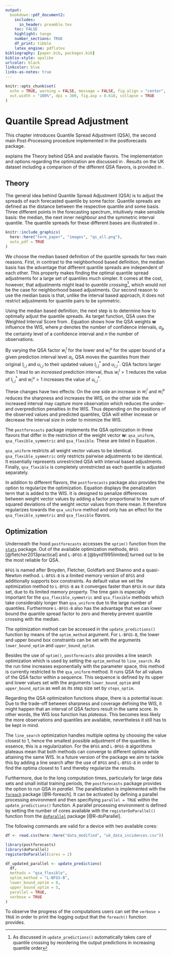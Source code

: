 ```yaml
---
output:
  bookdown::pdf_document2:
    includes:
      in_header: preamble.tex
    toc: FALSE
    highlight: tango
    number_sections: TRUE
    df_print: tibble
    latex_engine: pdflatex
bibliography: [paper.bib, packages.bib]
biblio-style: apalike
urlcolor: black
linkcolor: blue
links-as-notes: true
---
```


```r
knitr::opts_chunk$set(
  echo = TRUE, warning = FALSE, message = FALSE, fig.align = "center",
  out.width = "100%", dpi = 300, fig.asp = 0.618, collapse = TRUE
)
```

# Quantile Spread Adjustment {#qsa}

This chapter introduces Quantile Spread Adjustment (QSA), the second main Post-Processing procedure implemented in the postforecasts package.

\Cref{qsatheory} explains the Theory behind QSA and available flavors. The implementation and options regarding the optimization are discussed in \Cref{qsaoptim}. Results on the UK dataset including a comparison of the different QSA flavors, is provided in \Cref{qsaresults}.

## Theory {#qsatheory}

The general idea behind Quantile Spread Adjustment (QSA) is to adjust the spreads of each forecasted quantile by some factor. Quantile spreads are defined as the distance between the respective quantile and some basis. Three different points in the forecasting spectrum, intuitively make sensible basis: the median, the next inner neighbour and the symmetric interval quantile. The quantile spreads for these different bases are illustrated in \Cref{fig:qs-basis}.

```r
knitr::include_graphics(
  here::here("term_paper", "images", "qs_all.png"),
  auto_pdf = TRUE
)
```

We choose the median based definition of the quantile spreads for two main reasons. First, in contrast to the neighborhood based definition, the median basis has the advantage that different quantile spreads are independent of each other. This property makes finding the optimal quantile spread adjustments for a large set of quantiles much simpler. It comes at the cost, however, that adjustments might lead to *quantile crossing*^[As discussed in \Cref{workflow} `update_predictions()` automatically takes care of quantile crossing by reordering the output predictions in increasing quantile order], which would not be the case for neighborhood based adjustments. Our second reason to use the median basis is that, unlike the interval based approach, it does not restrict adjustments for quantile pairs to be symmetric.

Using the median based definition, the next step is to determine how to optimally adjust the quantile spreads. As target function, QSA uses the Weighted Interval Score from \Cref{wis}. Equation \Cref{eq:qsa} shows how the QSA weights $\mathbf{w}$ influence the WIS, where $p$ denotes the number of confidence intervals, $\alpha_{p}$ the certainty level of a confidence interval and $n$ the number of observations.

<!--  -->
\begin{align}
\begin{split}
\mathbf{w}^*
&= \operatorname*{arg\,min}_{\mathbf{w} \in \mathbb{R}^p} WIS(\mathbf{y})  \\
&= \operatorname*{arg\,min}_{\mathbf{w} \in \mathbb{R}^p} \sum_{i=1}^p \frac{\alpha_{i}}{2} \sum_{j=1}^n (u_{i,j}^*-l_{i,j}^*) + \frac{2}{\alpha_{i}} \cdot (l_{i,j}^*-y_j) \cdot \mathbf{1} (y_j \leq l_{i,j}^*) + \frac{2}{\alpha_{i}} \cdot (y_j-u_{i,j}^*) \cdot \mathbf{1}(y_j \geq u_{i,j}^*) \\
\text{s.t.} \qquad l_{i,j}^* &= l_{i,j} + (l_{i,j}-m) \cdot (w_i^l-1) \quad \text{and} \quad 
u_{i,j}^* = u_{i,j} + (u_{i,j}-m) \cdot (w_i^u-1) 
(\#eq:qsa)
\end{split}
\end{align}
<!--  -->

By varying the QSA factor $w_i^l$ for the lower and $w_i^u$ for the upper bound of a given prediction interval level $\alpha_{i}$, QSA moves the quantiles from their original $l_{i,j}$ and $u_{i,j}$ to their updated values $l_{i,j}^*$ and $u_{i,j}^*$. QSA factors larger than 1 lead to an *increased* prediction interval, thus $w_i^l > 1$ reduces the value of $l_{i,j}^*$ and $w_i^u > 1$ increases the value of $u_{i,j}^*$.

These changes have two effects: On the one side an increase in $w_i^l$ and $w_i^u$ reduces the sharpness and increases the WIS, on the other side the increased interval may capture more observation which reduces the under- and overprediction penalties in the WIS. Thus depending on the positions of the observed values and predicted quantiles, QSA will either increase or decrease the interval size in order to minimize the WIS.

The `postforecasts` package implements the QSA optimization in three flavors that differ in the restriction of the weight vector $\mathbf{w}$: `qsa_uniform`, `qsa_flexible_symmetric` and `qsa_flexible`. These are listed in Equation \Cref{eq:qsa-flavors}.

<!--  -->
\begin{align}
\begin{split}
\text{uniform} &: w_i = c \quad i \in [0, 1, \ldots, p-1, p], \quad c \in \mathbb{R} \\
\text{flexibel\_symmetric} &: w_i = w_{p-i} \quad i \in [0, 1, \ldots, \frac{p}{2}-1], \quad w_i \in \mathbb{R} \\
\text{flexible} &: \mathbf{w} \in \mathbb{R^{p}} 
(\#eq:qsa-flavors)
\end{split}
\end{align}
<!--  -->

`qsa_uniform` restricts all weight vector values to be identical. `qsa_flexible_symmetric` only restricts pairwise adjustments to be identical. It essentially represents unrestricted QSA with interval based adjustments. Finally, `qsa_flexible` is completely unrestricted as each quantile is adjusted separately. 

In addition to different flavors, the `postforecasts` package also provides the option to regularize the optimization. Equation \Cref{eq:qsa-optimization} displays the penalization term that is added to the WIS. It is designed to penalize differences between weight vector values by adding a factor proportional to the sum of squared deviations of the weight vector values from there mean. It therefore regularizes towards the `qsa_uniform` method and only has an effect for the `qsa_flexible_symmetric` and `qsa_flexible` flavors.

<!--  -->
\begin{align}
\begin{split}
\mathbf{w}^*
&= \operatorname*{arg\,min}_{\mathbf{w} \in \mathbb{R}^p} \ WIS_\alpha(\mathbf{y}) + r \cdot Pen(\mathbf{w}), \quad Pen(\mathbf{w}) = \sum_{i=1}^p (w_i - \bar{w})^2 \\
\text{s.t.} \qquad \bar{w} &= \frac{1}{p} \sum_{i=1}^p w_i
(\#eq:qsa-optimization)
\end{split}
\end{align}
<!--  -->



## Optimization {#qsaoptim}

Underneath the hood `postforecasts` accesses the `optim()` function from the [`stats`](https://www.rdocumentation.org/packages/stats/versions/3.6.2/topics/optim) package. Out of the available optimization methods, `BFGS` [@fletcher2013practical] and `L-BFGS-B` [@byrd1995limited] turned out to be the most reliable for QSA. 

`BFGS` is named after Broyden, Fletcher, Goldfarb and Shanno and a quasi-Newton method. `L-BFGS-B` is a limited memory version of `BFGS` and additionally supports box constraints. As default value we set the optimization method to `L-BFGS-B` as it converges faster than `BFGS` in our data set, due to its limited memory property. The time gain is especially important for the `qsa_flexible_symmetric` and `qsa_flexible` methods which take considerably longer than `qsa_uniform` due to the large number of quantiles. Furthermore `L-BFGS-B` also has the advantage that we can lower bound the quantile spread factor to zero and thereby prevent quantile crossing with the median. 

The optimization method can be accessed in the `update_predictions()` function by means of the `optim_method` argument. For `L-BFGS-B`, the lower and upper bound box constraints can be set with the arguments `lower_bound_optim` and `upper_bound_optim`.

Besides the use of `optim()`, `postforecasts` also provides a line search optimization which is used by setting the `optim_method` to `line_search`. As the run time increases exponentially with the parameter space, this method is currently restricted to the `qsa_uniform` method. It runs QSA for all values of the QSA factor within a sequence. This sequence is defined by its upper and lower values set with the arguments `lower_bound_optim` and `upper_bound_optim` as well as its step size set by `steps_optim`. 

Regarding the QSA optimization functions shape, there is a potential issue: Due to the trade-off between sharpness and coverage defining the WIS, it might happen that an interval of QSA factors result in the same score. In other words, the WIS loss function has *plateaus*. This becomes less likely the more observations and quantiles are available, nevertheless it still has to be kept in mind. 

The `line_search` optimization handles multiple optima by choosing the value closest to $1$, hence the smallest possible adjustment of the quantiles. In essence, this is a regularization. For the `BFGS` and `L-BFGS-B` algorithms plateaus mean that both methods can converge to different optima while attaining the same WIS. In a future version of the package we aim to tackle this by adding a line search after the use of `BFGS` and `L-BFGS-B` in order to find the optima closest to $1$ and thereby regularize the results.

Furthermore, due to the long computation times, particularly for large data sets and small initial training periods, the `postforecasts` package provides the option to run QSA *in parallel*. The parallelization is implemented with the [`foreach`](https://www.rdocumentation.org/packages/foreach/versions/1.5.2) package [@R-foreach]. It can be activated by defining a parallel processing environment and then specifiying `parallel = TRUE` within the `update_predictions()` function. A parallel processing environment is defined by setting the number of cores available with the `registerDoParallel()` function from the [`doParallel`](https://www.rdocumentation.org/packages/doParallel/versions/1.0.16) package [@R-doParallel]. 

The following commands are valid for a device with two available cores:

```r
df <- read.csv(here::here("data_modified", "uk_data_incidences.csv"))
```

```r
library(postforecasts)
library(doParallel)
registerDoParallel(cores = 2)

df_updated_parallel <- update_predictions(
  df,
  methods = "qsa_flexible",
  optim_method = "L-BFGS-B",
  lower_bound_optim = 0,
  upper_bound_optim = 5,
  parallel = TRUE,
  verbose = TRUE
)
```

To observe the progress of the computations users can set the `verbose = TRUE` in order to print the logging output that the `foreach()` function provides.
